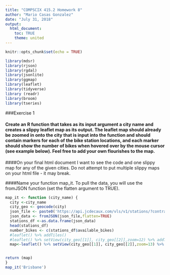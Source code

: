 ```yaml
---
title: "COMPSCIX 415.2 Homework 8"
author: "Mario Casas Gonzalez"
date: "July 31, 2018"
output: 
  html_document:
    toc: TRUE
    theme: united 
---
```


```r
knitr::opts_chunk$set(echo = TRUE)
```


```r
library(mdsr)
library(rjson)
library(rgdal)
library(jsonlite)
library(ggmap)
library(leaflet)
library(tidyverse)
library (readr)
library(broom)
library(tseries)
```

###Exercise 1 

#### Create an R function that takes as its input argument a city name and creates a slippy leaflet map as its output. The leaflet map should already be zoomed in onto the city that is input into the function and should contain markers for each of the bike station locations, and each marker should show the number of bikes when hovered over by the mouse cursor (see example below). Feel free to add your own flourishes to the map.

####On your final html document I want to see the code and one slippy map for any of the given cities. Do not attempt to put multiple slippy maps on your html file - it may break.

####Name your function map_it. To pull the data, you will use the fromJSON function (set the flatten argument to TRUE).


```r

map_it <- function (city_name) {
  city <-city_name
  city_geo <- geocode(city)
  json_file <- paste0('https://api.jcdecaux.com/vls/v1/stations/?contract=',city, '&apiKey=7e11f4ed8b1a6f7e1bebef0545bfdabd86b70eb2')
  json_data <- fromJSON(json_file,flatten=TRUE)
  stations_df <-as.data.frame(json_data)
  head(stations_df)
  number_bikes <- c(stations_df$available_bikes)
  #leaflet() %>% addTiles()
  #leaflet() %>% setView(city_geo[[1]], city_geo[[2]],zoom=12) %>% addTiles()
  map<-leaflet() %>% setView(city_geo[[1]], city_geo[[2]],zoom=13) %>% addTiles() %>% addMarkers(data=stations_df, lng=stations_df$position.lng, lat=stations_df$position.lat,label=as.character(stations_df$available_bikes)) 


return (map)
}
map_it('Brisbane')

```



